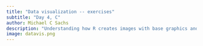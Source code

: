 ```yaml
---
title: "Data visualization -- exercises"
subtitle: "Day 4, C"
author: Michael C Sachs
description: "Understanding how R creates images with base graphics and ggplot2, practice using ggplot2 to customize figures, and practice creating reusable tools for plotting"
image: datavis.png
---
```







